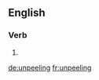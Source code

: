 ==English==

===Verb===
{{head|en}}

# {{present participle of|unpeel}}

[[de:unpeeling]]
[[fr:unpeeling]]